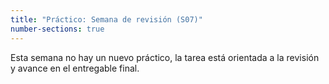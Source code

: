 ```yaml
---
title: "Práctico: Semana de revisión (S07)"
number-sections: true
---
```


Esta semana no hay un nuevo práctico, la tarea está orientada a la revisión y avance en el entregable final.
